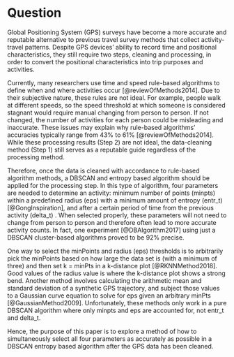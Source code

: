 # Question

Global Positioning System (GPS) surveys have become a more accurate and reputable alternative to previous travel survey methods that collect activity-travel patterns. Despite GPS devices' ability to record time and positional characteristics, they still require two steps, cleaning and processing, in order to convert the positional characteristics into trip purposes and activities. 

Currently, many researchers use time and speed rule-based algorithms to define when and where activities occur [@reviewOfMethods2014]. Due to their subjective nature, these rules are not ideal. For example, people walk at different speeds, so the speed threshold at which someone is considered stagnant would require manual changing from person to person. If not changed, the number of activities for each person could be misleading and inaccurate. These issues may explain why rule-based algorithms' accuracies typically range from 43% to 61% [@reviewOfMethods2014]. While these processing results (Step 2) are not ideal, the data-cleaning method (Step 1) still serves as a reputable guide regardless of the processing method. 

Therefore, once the data is cleaned with accordance to rule-based algorithm methods, a DBSCAN and entropy based algorithm should be applied for the processing step. In this type of algorithm, four parameters are needed to determine an activity: minimum number of points (minpts) within a predefined radius (eps) with a minimum amount of entropy (entr_t) [@GongInspiration], and after a certain period of time from the previous activity (delta_t) . When selected properly, these parameters will not need to change from person to person and therefore often lead to more accurate activity counts. In fact, one experiment [@DBAlgorithm2017] using just a DBSCAN cluster-based algorithms proved to be 92% precise. 

One way to select the minPoints and radius (eps) thresholds is to arbitrarily pick the minPoints based on how large the data set is (with a minimum of three) and then set k = minPts in a k-distance plot [@RKNNMethod2018]. Good values of the radius value is where the k-distance plot shows a strong bend. Another method involves calculating the arithmetic mean and standard deviation of a synthetic GPS trajectory, and subject those values to a Gaussian curve equation to solve for eps given an arbitrary minPts [@GaussianMethod2009]. Unfortunately, these methods only work in a pure DBSCAN algorithm where only minpts and eps are accounted for, not entr_t and delta_t. 

Hence, the purpose of this paper is to explore a method of how to simultaneously select all four parameters as accurately as possible in a DBSCAN entropy based algorithm after the GPS data has been cleaned.
